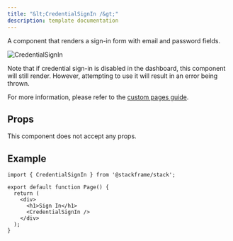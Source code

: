 ```yaml
---
title: "&lt;CredentialSignIn /&gt;"
description: template documentation
---
```


A component that renders a sign-in form with email and password fields.

<div className="stack-white-image-showcase stack-250h">
  <img src="../imgs/credential-sign-in.png" alt="CredentialSignIn" />
</div>

Note that if credential sign-in is disabled in the dashboard, this component will still render. However, attempting to use it will result in an error being thrown.

For more information, please refer to the [custom pages guide](../customization/custom-pages.mdx).

## Props

This component does not accept any props.

## Example

```tsx
import { CredentialSignIn } from '@stackframe/stack';

export default function Page() {
  return (
    <div>
      <h1>Sign In</h1>
      <CredentialSignIn />
    </div>
  );
}
```
